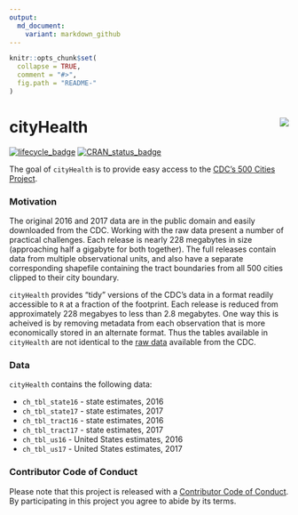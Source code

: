 ```yaml
---
output:
  md_document:
    variant: markdown_github
---
```


<!-- README.md is generated from README.Rmd. Please edit that file -->

```r
knitr::opts_chunk$set(
  collapse = TRUE,
  comment = "#>",
  fig.path = "README-"
)
```

# cityHealth <img src="https://slu-dss.github.io/img/gisLogoSm.png" align="right" />

[![lifecycle_badge](https://img.shields.io/badge/lifecycle-experimental-orange.svg)](https://github.com/slu-openGIS/cityHealth)
[![CRAN_status_badge](http://www.r-pkg.org/badges/version/cityHealth)](https://cran.r-project.org/package=cityHealth)

The goal of `cityHealth` is to provide easy access to the [CDC's 500 Cities Project](https://www.cdc.gov/500cities/). 

### Motivation
The original 2016 and 2017 data are in the public domain and easily downloaded from the CDC. Working with the raw data present a number of practical challenges. Each release is nearly 228 megabytes in size (approaching half a gigabyte for both together). The full releases contain data from multiple observational units, and also have a separate corresponding shapefile containing the tract boundaries from all 500 cities clipped to their city boundary.

`cityHealth` provides "tidy" versions of the CDC's data in a format readily accessible to `R` at a fraction of the footprint. Each release is reduced from approximately 228 megabyes to less than 2.8 megabytes. One way this is acheived is by removing metadata from each observation that is more economically stored in an alternate format. Thus the tables available in `cityHealth` are not identical to the [raw data](https://chronicdata.cdc.gov/500-Cities/500-Cities-Local-Data-for-Better-Health-2017-relea/6vp6-wxuq) available from the CDC.

### Data
`cityHealth` contains the following data:

* `ch_tbl_state16` - state estimates, 2016
* `ch_tbl_state17` - state estimates, 2017
* `ch_tbl_tract16` - state estimates, 2016
* `ch_tbl_tract17` - state estimates, 2017
* `ch_tbl_us16` - United States estimates, 2016
* `ch_tbl_us17` - United States estimates, 2017

### Contributor Code of Conduct
Please note that this project is released with a [Contributor Code of Conduct](CONDUCT.md). By participating in this project you agree to abide by its terms.
